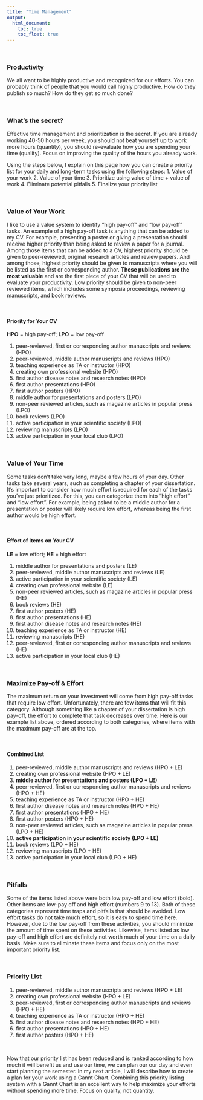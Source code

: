 ```yaml
---
title: "Time Management"
output:
  html_document:
    toc: true
    toc_float: true
---
```


<br>

### Productivity
We all want to be highly productive and recognized for our efforts.  You can probably think of people that you would call highly productive.  How do they publish so much?  How do they get so much done?

<br>

### What's the secret?
Effective time management and prioritization is the secret.  If you are already working 40-50 hours per week, you should not beat yourself up to work more hours (quantity), you should re-evaluate how you are spending your time (quality).  Focus on improving the quality of the hours you already work.  

Using the steps below, I explain on this page how you can create a priority list for your daily and long-term tasks using the following steps:
1. Value of your work
2. Value of your time
3. Prioritize using value of time + value of work
4. Eliminate potential pitfalls 
5. Finalize your priority list

<br>

### Value of Your Work
I like to use a value system to identify "high pay-off" and "low pay-off" tasks. An example of a high pay-off task is anything that can be added to my CV. For example, presenting a poster or giving a presentation should receive higher priority than being asked to review a paper for a journal.  Among those items that can be added to a CV, highest priority should be given to peer-reviewed, original research articles and review papers.  And among those, highest priority should be given to manuscripts where you will be listed as the first or corresponding author.  **These publications are the most valuable** and are the first piece of your CV that will be used to evaluate your productivity.  Low priority should be given to non-peer reviewed items, which includes some symposia proceedings, reviewing manuscripts, and book reviews.  

<br>

#### Priority for Your CV 
**HPO** = high pay-off; **LPO** = low pay-off

1. peer-reviewed, first or corresponding author manuscripts and reviews (HPO)
2. peer-reviewed, middle author manuscripts and reviews (HPO)
3. teaching experience as TA or instructor (HPO)
4. creating own professional website (HPO)
3. first author disease notes and research notes (HPO)
4. first author presentations (HPO)
5. first author posters (HPO)
5. middle author for presentations and posters (LPO)
6. non-peer reviewed articles, such as magazine articles in popular press (LPO)
7. book reviews (LPO)
9. active participation in your scientific society (LPO)
8. reviewing manuscripts (LPO)
10. active participation in your local club (LPO)

<br>

### Value of Your Time
Some tasks don't take very long, maybe a few hours of your day.  Other tasks take several years, such as completing a chapter of your dissertation.  It's important to consider how much effort is required for each of the tasks you've just prioritized.  For this, you can categorize them into "high effort" and "low effort".  For example, being asked to be a middle author for a presentation or poster will likely require low effort, whereas being the first author would be high effort.

<br>

#### Effort of Items on Your CV 
**LE** = low effort; **HE** = high effort

1. middle author for presentations and posters (LE)
2. peer-reviewed, middle author manuscripts and reviews (LE)
3. active participation in your scientific society (LE)
5. creating own professional website (LE)
8. non-peer reviewed articles, such as magazine articles in popular press (HE)
9. book reviews (HE)
7. first author posters (HE)
6. first author presentations (HE)
6. first author disease notes and research notes (HE)
5. teaching experience as TA or instructor (HE)
8. reviewing manuscripts (HE)
9. peer-reviewed, first or corresponding author manuscripts and reviews (HE)
10. active participation in your local club (HE)

<br>

### Maximize Pay-off & Effort
The maximum return on your investment will come from high pay-off tasks that require low effort. Unfortunately, there are few items that will fit this category. Although something like a chapter of your dissertation is high pay-off, the effort to complete that task decreases over time.  Here is our example list above, ordered according to both categories, where items with the maximum pay-off are at the top.

<br>

#### Combined List
1. peer-reviewed, middle author manuscripts and reviews (HPO + LE)
2. creating own professional website (HPO + LE)
3. **middle author for presentations and posters (LPO + LE)**
4. peer-reviewed, first or corresponding author manuscripts and reviews (HPO + HE)
5. teaching experience as TA or instructor (HPO + HE)
6. first author disease notes and research notes (HPO + HE)
7. first author presentations (HPO + HE)
8. first author posters (HPO + HE)
9. non-peer reviewed articles, such as magazine articles in popular press (LPO + HE)
10. **active participation in your scientific society (LPO + LE)**
11. book reviews (LPO + HE)
12. reviewing manuscripts (LPO + HE)
13. active participation in your local club (LPO + HE)

<br>

### Pitfalls
Some of the items listed above were both low pay-off and low effort (bold).  Other items are low-pay off and high effort (numbers 9 to 13).  Both of these categories represent time traps and pitfalls that should be avoided. Low effort tasks do not take much effort, so it is easy to spend time here.  However, due to the low pay-off from these activities, you should minimize the amount of time spent on these activities.  Likewise, items listed as low pay-off and high effort are definitely not worth much of your time on a daily basis.  Make sure to eliminate these items and focus only on the most important priority list.  

<br>

### Priority List
1. peer-reviewed, middle author manuscripts and reviews (HPO + LE)
2. creating own professional website (HPO + LE)
4. peer-reviewed, first or corresponding author manuscripts and reviews (HPO + HE)
5. teaching experience as TA or instructor (HPO + HE)
6. first author disease notes and research notes (HPO + HE)
7. first author presentations (HPO + HE)
8. first author posters (HPO + HE)

<br>

Now that our priority list has been reduced and is ranked according to how much it will benefit us and use our time, we can plan our our day and even start planning the semester.  In my next article, I will describe how to create a plan for your work using a Gannt Chart.  Combining this priority listing system with a Gannt Chart is an excellent way to help maximize your efforts without spending more time.  Focus on quality, not quantity.



<!-- ```{r echo=FALSE} -->
<!-- library(gridExtra) -->
<!-- library(grid) -->
<!-- d <- matrix(data = c(1,2,3,4), dimnames = list(c("High pay-off", "Low pay-off"), c("High effort", "Low Effort")), nrow = 2, ncol = 2, byrow = TRUE) -->
<!-- grid.table(d) -->
<!-- ``` -->



